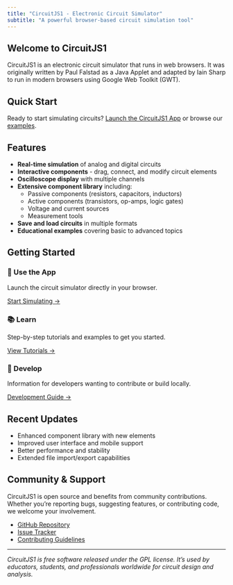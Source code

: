 ```yaml
---
title: "CircuitJS1 - Electronic Circuit Simulator"
subtitle: "A powerful browser-based circuit simulation tool"
---
```


## Welcome to CircuitJS1

CircuitJS1 is an electronic circuit simulator that runs in web browsers. It was originally written by Paul Falstad as a Java Applet and adapted by Iain Sharp to run in modern browsers using Google Web Toolkit (GWT).

::: {.callout-tip}
## Quick Start
Ready to start simulating circuits? [Launch the CircuitJS1 App](app.qmd) or browse our [examples](docs/examples.qmd).
:::

## Features

- **Real-time simulation** of analog and digital circuits
- **Interactive components** - drag, connect, and modify circuit elements
- **Oscilloscope display** with multiple channels
- **Extensive component library** including:
  - Passive components (resistors, capacitors, inductors)
  - Active components (transistors, op-amps, logic gates)
  - Voltage and current sources
  - Measurement tools
- **Save and load circuits** in multiple formats
- **Educational examples** covering basic to advanced topics

## Getting Started

::::: {.grid}

::: {.g-col-4}
### 📱 Use the App
Launch the circuit simulator directly in your browser.

[Start Simulating →](app.qmd)
:::

::: {.g-col-4}
### 📚 Learn
Step-by-step tutorials and examples to get you started.

[View Tutorials →](docs/tutorials.qmd)
:::

::: {.g-col-4}
### 🔧 Develop
Information for developers wanting to contribute or build locally.

[Development Guide →](docs/building.qmd)
:::

:::::

## Recent Updates

- Enhanced component library with new elements
- Improved user interface and mobile support
- Better performance and stability
- Extended file import/export capabilities

## Community & Support

CircuitJS1 is open source and benefits from community contributions. Whether you're reporting bugs, suggesting features, or contributing code, we welcome your involvement.

- [GitHub Repository](https://github.com/johnnewto/circuitjs1)
- [Issue Tracker](https://github.com/johnnewto/circuitjs1/issues)
- [Contributing Guidelines](docs/contributing.qmd)

---

*CircuitJS1 is free software released under the GPL license. It's used by educators, students, and professionals worldwide for circuit design and analysis.*